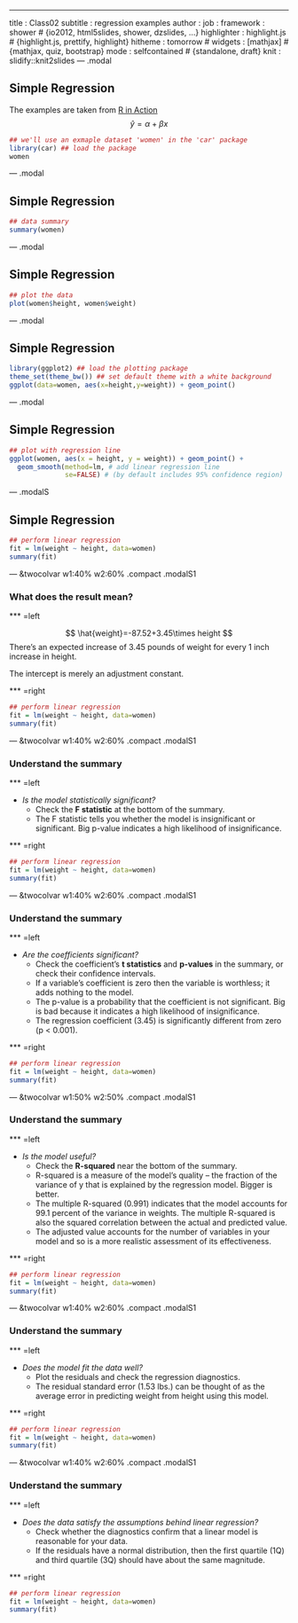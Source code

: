 ---
title       : Class02
subtitle    : regression examples
author      : 
job         : 
framework   : shower        # {io2012, html5slides, shower, dzslides, ...}
highlighter : highlight.js  # {highlight.js, prettify, highlight}
hitheme     : tomorrow      # 
widgets     : [mathjax]            # {mathjax, quiz, bootstrap}
mode        : selfcontained # {standalone, draft}
knit        : slidify::knit2slides
--- .modal

## Simple Regression

The examples are taken from [R in Action](http://www.manning.com/kabacoff/)
$$\hat{y}=\alpha +\beta x$$

```r
## we'll use an exmaple dataset 'women' in the 'car' package
library(car) ## load the package
women
```

--- .modal

## Simple Regression

```r
## data summary
summary(women)
```

--- .modal

## Simple Regression

```r
## plot the data
plot(women$height, women$weight)
```

--- .modal

## Simple Regression

```r
library(ggplot2) ## load the plotting package
theme_set(theme_bw()) ## set default theme with a white background
ggplot(data=women, aes(x=height,y=weight)) + geom_point() 
```

--- .modal

## Simple Regression

```r
## plot with regression line
ggplot(women, aes(x = height, y = weight)) + geom_point() + 
  geom_smooth(method=lm, # add linear regression line
              se=FALSE) # (by default includes 95% confidence region)  
```

--- .modalS

## Simple Regression

```r
## perform linear regression
fit = lm(weight ~ height, data=women)
summary(fit)
```

--- &twocolvar w1:40% w2:60% .compact .modalS1

### What does the result mean?  

*** =left

$$ \hat{weight}=-87.52+3.45\times height $$
There's an expected increase of 3.45 pounds of weight for every 1 inch increase in height. 

The intercept is merely an adjustment constant.  


*** =right

```r
## perform linear regression
fit = lm(weight ~ height, data=women)
summary(fit)
```

--- &twocolvar w1:40% w2:60% .compact .modalS1

### Understand the summary

*** =left

* *Is the model statistically significant?* 
   * Check the **F statistic** at the bottom of the summary.
   * The F statistic tells you whether the model is insignificant or significant. Big p-value indicates a high likelihood of insignificance.


*** =right

```r
## perform linear regression
fit = lm(weight ~ height, data=women)
summary(fit)
```

--- &twocolvar w1:40% w2:60% .compact .modalS1

### Understand the summary

*** =left

* *Are the coefficients significant?*
   * Check the coefficient's **t statistics** and **p-values** in the summary, or check their confidence intervals.
   * If a variable's coefficient is zero then the variable is worthless; it adds nothing to the model. 
   * The p-value is a probability that the coefficient is not significant. Big is bad because it indicates a high likelihood of insignificance.
   * The regression coefficient (3.45) is significantly different from zero (p < 0.001).

*** =right

```r
## perform linear regression
fit = lm(weight ~ height, data=women)
summary(fit)
```

--- &twocolvar w1:50% w2:50% .compact .modalS1

### Understand the summary

*** =left

* *Is the model useful?*
   * Check the **R-squared** near the bottom of the summary.
   * R-squared is a measure of the model's quality -- the fraction of the variance of y that is explained by the regression model. Bigger is better.
   * The multiple R-squared (0.991) indicates that the model accounts for 99.1 percent of the variance in weights. The multiple R-squared is also the squared correlation between the actual and predicted value.
   * The adjusted value accounts for the number of variables in your model and so is a more realistic assessment of its effectiveness.

*** =right

```r
## perform linear regression
fit = lm(weight ~ height, data=women)
summary(fit)
```

--- &twocolvar w1:40% w2:60% .compact .modalS1

### Understand the summary

*** =left

* *Does the model fit the data well?*
   * Plot the residuals and check the regression diagnostics.
   * The residual standard error (1.53 lbs.) can be thought of as the average error in predicting weight from height using this model. 

*** =right

```r
## perform linear regression
fit = lm(weight ~ height, data=women)
summary(fit)
```


--- &twocolvar w1:40% w2:60% .compact .modalS1

### Understand the summary

*** =left

* *Does the data satisfy the assumptions behind linear regression?*
   * Check whether the diagnostics confirm that a linear model is reasonable for your data.
   * If the residuals have a normal distribution, then the first quartile (1Q) and third quartile (3Q) should have about the same magnitude.
   
*** =right

```r
## perform linear regression
fit = lm(weight ~ height, data=women)
summary(fit)
```
